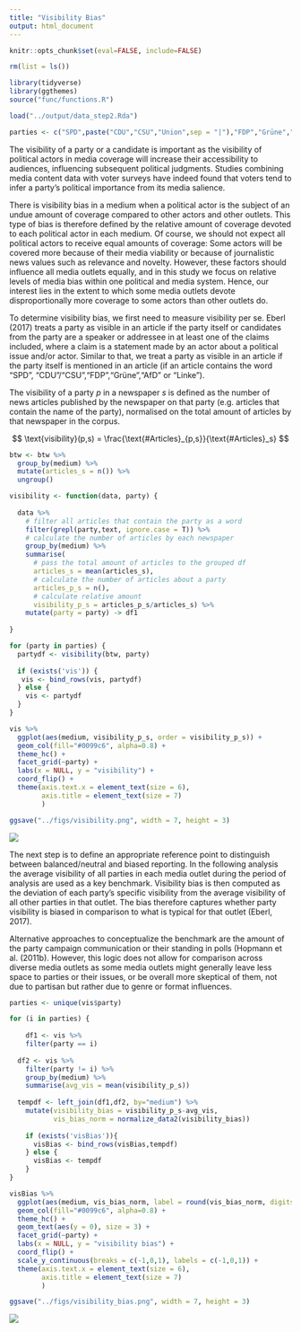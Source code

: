 ```yaml
---
title: "Visibility Bias"
output: html_document
---
```


```r
knitr::opts_chunk$set(eval=FALSE, include=FALSE)
```

```r
rm(list = ls())

library(tidyverse)
library(ggthemes)
source("func/functions.R")

load("../output/data_step2.Rda")

parties <- c("SPD",paste("CDU","CSU","Union",sep = "|"),"FDP","Grüne","AfD","Linke")
```

The visibility of a party or a candidate is important as the visibility of political actors in media coverage will increase their accessibility to audiences, influencing subsequent political judgments. Studies combining media content data with voter surveys have indeed found that voters tend to infer a party's political importance from its media salience.

There is visibility bias in a medium when a political actor is the subject of an undue amount of coverage compared to other actors and other outlets. This type of bias is therefore defined by the relative amount of coverage devoted to each political actor in each medium. Of course, we should not expect all political actors to receive equal amounts of coverage: Some actors will be covered more because of their media viability or because of journalistic news values such as relevance and novelty. However, these factors should influence all media outlets equally, and in this study we focus on relative levels of media bias within one political and media system. Hence, our interest lies in the extent to which some media outlets devote disproportionally more coverage to some actors than other outlets do.

To determine visibility bias, we first need to measure visibility per se. Eberl (2017) treats a party as visible in an article if the party itself or candidates from the party are a speaker or addressee in at least one of the claims included, where a claim is a statement made by an actor about a political issue and/or actor. Similar to that, we treat a party as visible in an article if the party itself is mentioned in an article (if an article contains the word "SPD", "CDU"/"CSU","FDP","Grüne","AfD" or "Linke"). 

The visibility of a party $p$ in a newspaper $s$ is defined as the number of news articles published by the newspaper on that party (e.g. articles that contain the name of the party), normalised on the total amount of articles by that newspaper in the corpus.

$$
\text{visibility}(p,s) = \frac{\text{#Articles}_{p,s}}{\text{#Articles}_s}
$$

```r
btw <- btw %>% 
  group_by(medium) %>%
  mutate(articles_s = n()) %>%
  ungroup()
```

```r
visibility <- function(data, party) {
     
  data %>% 
    # filter all articles that contain the party as a word
    filter(grepl(party,text, ignore.case = T)) %>%
    # calculate the number of articles by each newspaper
    group_by(medium) %>%
    summarise(
      # pass the total amount of articles to the grouped df
      articles_s = mean(articles_s),
      # calculate the number of articles about a party
      articles_p_s = n(),
      # calculate relative amount
      visibility_p_s = articles_p_s/articles_s) %>%
    mutate(party = party) -> df1
  
}
```

```r
for (party in parties) {
  partydf <- visibility(btw, party)
  
  if (exists('vis')) {
   vis <- bind_rows(vis, partydf) 
  } else {
    vis <- partydf
  }
}
```

```r
vis %>%
  ggplot(aes(medium, visibility_p_s, order = visibility_p_s)) +
  geom_col(fill="#0099c6", alpha=0.8) +
  theme_hc() +
  facet_grid(~party) +
  labs(x = NULL, y = "visibility") +
  coord_flip() +
  theme(axis.text.x = element_text(size = 6),
        axis.title = element_text(size = 7)
        )

ggsave("../figs/visibility.png", width = 7, height = 3)
```

![](../figs/visibility.png)

The next step is to define an appropriate reference point to distinguish between balanced/neutral and biased reporting. In the following analysis the average visibility of all parties in each media outlet during the period of analysis are used as a key benchmark. Visibility bias is then computed as the deviation of each party's specific visibility from the average visibility of all other parties in that outlet. The bias therefore captures whether party visibility is biased in comparison to what is typical for that outlet (Eberl, 2017). 

Alternative approaches to conceptualize the benchmark are the amount of the party campaign communication or their standing in polls (Hopmann et al. (2011b). However, this logic does not allow for comparison across diverse media outlets as some media outlets might generally leave less space to parties or their issues, or be overall more skeptical of them, not due to partisan but rather due to genre or format influences. 

```r
parties <- unique(vis$party)

for (i in parties) {
  
    df1 <- vis %>% 
    filter(party == i) 
  
  df2 <- vis %>%
    filter(party != i) %>%
    group_by(medium) %>%
    summarise(avg_vis = mean(visibility_p_s)) 
  
  tempdf <- left_join(df1,df2, by="medium") %>%
    mutate(visibility_bias = visibility_p_s-avg_vis,
           vis_bias_norm = normalize_data2(visibility_bias))
    
    if (exists('visBias')){
      visBias <- bind_rows(visBias,tempdf)
    } else {
      visBias <- tempdf
    }
}
```

```r
visBias %>%
  ggplot(aes(medium, vis_bias_norm, label = round(vis_bias_norm, digits = 2))) +
  geom_col(fill="#0099c6", alpha=0.8) +
  theme_hc() +
  geom_text(aes(y = 0), size = 3) +
  facet_grid(~party) +
  labs(x = NULL, y = "visibility bias") +
  coord_flip() +
  scale_y_continuous(breaks = c(-1,0,1), labels = c(-1,0,1)) +
  theme(axis.text.x = element_text(size = 6),
        axis.title = element_text(size = 7)
        )

ggsave("../figs/visibility_bias.png", width = 7, height = 3)
```

![](../figs/visibility_bias.png)
